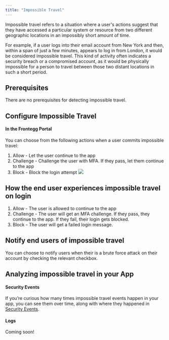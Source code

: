 ```yaml
---
title: "Impossible Travel"
---
```


Impossible travel refers to a situation where a user's actions suggest that they have accessed a particular system or resource from two different geographic locations in an impossibly short amount of time.

For example, if a user logs into their email account from New York and then, within a span of just a few minutes, appears to log in from London, it would be considered impossible travel. This kind of activity often indicates a security breach or a compromised account, as it would be physically impossible for a person to travel between those two distant locations in such a short period.

## Prerequisites

There are no prerequisites for detecting impossible travel.

## Configure Impossible Travel

#### In the Frontegg Portal

You can choose from the following actions when a user commits impossible travel:

1. Allow - Let the user continue to the app
2. Challenge - Challenge the user with MFA. If they pass, let them continue to the app
3. Block - Block the login attempt
![](/images/7017da3-Screenshot_2023-09-10_at_14.29.11.png) 

## How the end user experiences impossible travel on login

1. Allow - The user is allowed to continue to the app
2. Challenge - The user will get an MFA challenge. If they pass, they continue to the app. If they fail, their login gets blocked.
3. Block - The user will get a failed login message.

## Notify end users of impossible travel

You can choose to notify users when their is a brute force attack on their account by checking the relevant checkbox.

## Analyzing impossible travel in your App

#### Security Events

If you’re curious how many times impossible travel events happen in your app, you can see them over time, along with where they happened in [Security Events](/docs/security-events).

#### Logs

Coming soon!